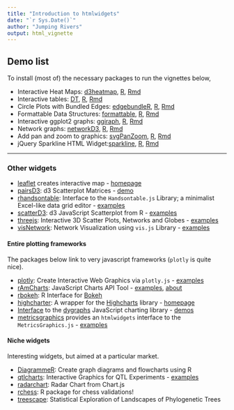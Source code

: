 ```yaml
---
title: "Introduction to htmlwidgets"
date: "`r Sys.Date()`"
author: "Jumping Rivers"
output: html_vignette
---
```

<!--
%\VignetteEngine{knitr::rmarkdown}
%\VignetteIndexEntry{Introduction to htmlwidgets}
-->

## Demo list

To install (most of) the necessary packages to run the vignettes below, 

  * Interactive Heat Maps: [d3heatmap](d3heatmap.html), [R](d3heatmap.R), [Rmd](d3heatmap.Rmd)
  * Interactive tables: [DT](DT.html), [R](DT.R), [Rmd](DT.Rmd)
  * Circle Plots with Bundled Edges: [edgebundleR](edgebundleR.html), [R](edgebundleR.R), [Rmd](edgebundleR.Rmd)
  * Formattable Data Structures: [formattable](formattable.html), [R](formattable.R), [Rmd](formattable.Rmd)
  * Interactive ggplot2 graphs: [ggiraph](ggiraph.html), [R](ggiraph.R), [Rmd](ggiraph.Rmd)
  * Network graphs: [networkD3](networkD3.html), [R](networkD3.R), [Rmd](networkD3.Rmd)
  * Add pan and zoom to graphics: [svgPanZoom](svgPanZoom.html), [R](svgPanZoom.R), [Rmd](svgPanZoom.Rmd)
  * jQuery Sparkline HTML Widget:[sparkline](sparkline.html), [R](sparkline.R), [Rmd](sparkline.Rmd)
  
---

### Other widgets

  * [leaflet](https://cran.rstudio.com/web/packages/leaflet/) creates interactive map - [homepage](https://rstudio.github.io/leaflet/)
  * [pairsD3](https://cran.rstudio.com/web/packages/pairsD3/): d3 Scatterplot Matrices - [demo](http://garthtarr.com/apps/pairsD3/)
  * [rhandsontable](https://cran.rstudio.com/web/packages/rhandsontable/): Interface to the `Handsontable.js` Library; a minimalist Excel-like data grid editor - [examples](https://jrowen.github.io/rhandsontable/)
  * [scatterD3](https://cran.rstudio.com/web/packages/scatterD3/): d3 JavaScript Scatterplot from R - [examples](https://data.nozav.org/app/scatterD3/)
  * [threejs](https://cran.rstudio.com/web/packages/threejs/): Interactive 3D Scatter Plots, Networks and Globes - 
  [examples](https://bwlewis.github.io/rthreejs/)
  * [visNetwork](https://cran.rstudio.com/web/packages/visNetwork/): Network Visualization using `vis.js` Library - 
  [examples](https://datastorm-open.github.io/visNetwork/)
  
#### Entire plotting frameworks

The packages below link to very javascript frameworks (`plotly` is quite nice).
  
  * [plotly](https://cran.rstudio.com/web/packages/plotly/): Create Interactive Web Graphics via `plotly.js` - 
  [examples](https://plot.ly/r/)
  * [rAmCharts](https://cran.rstudio.com/web/packages/rAmCharts/): JavaScript Charts API Tool - 
  [examples](https://datastorm-open.github.io/introduction_ramcharts/), [about](http://www.amcharts.com/about/)
  * [rbokeh](https://cran.rstudio.com/web/packages/rbokeh/): R Interface for [Bokeh](https://hafen.github.io/rbokeh/)
  * [highcharter](https://cran.rstudio.com/web/packages/highcharter/): A wrapper for the [Highcharts](http://www.highcharts.com/) library - [homepage](http://jkunst.com/highcharter/) 
  * [Interface](https://cran.rstudio.com/web/packages/dygraphs) to the [dygraphs](http://dygraphs.com/) JavaScript charting library - [demos](https://rstudio.github.io/dygraphs/)
  * [metricsgraphics](https://cran.rstudio.com/web/packages/metricsgraphics/) provides an `htmlwidgets` interface 
    to the `MetricsGraphics.js` - [examples](https://hrbrmstr.github.io/metricsgraphics/)

#### Niche widgets

Interesting widgets, but aimed at a particular market.

  * [DiagrammeR](https://cran.rstudio.com/web/packages/DiagrammeR/): Create graph diagrams and flowcharts using R
  * [qtlcharts](https://cran.rstudio.com/web/packages/qtlcharts/): Interactive Graphics for QTL Experiments - 
  [examples](http://kbroman.org/qtlcharts/)
  * [radarchart](https://cran.rstudio.com/web/packages/radarchart/): Radar Chart from Chart.js
  * [rchess](https://cran.rstudio.com/web/packages/rchess/): R package for chess validations!
  * [treescape](https://cran.rstudio.com/web/packages/treescape/): Statistical Exploration of Landscapes of Phylogenetic Trees
